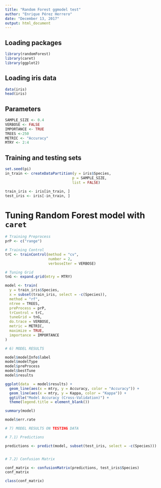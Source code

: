 ```yaml
---
title: "Random Forest ggmodel test"
author: "Enrique Pérez Herrero"
date: "December 13, 2017"
output: html_document
---
```


## Loading packages

```r
library(randomForest)
library(caret)
library(ggplot2)
```

## Loading iris data

```r
data(iris)
head(iris)
```

## Parameters

```r
SAMPLE_SIZE <- 0.4
VERBOSE <- FALSE
IMPORTANCE <- TRUE
TREES <-250
METRIC <- "Accuracy"
MTRY <- 2:4
```

## Training and testing sets

```r
 
set.seed(pi)
in_train <- createDataPartition(y = iris$Species,
                               p = SAMPLE_SIZE,
                               list = FALSE)

train_iris <- iris[in_train, ]
test_iris <- iris[-in_train, ]
```

# Tuning Random Forest model with `caret`

```r
# Training Preprocess
prP <- c("range")

# Training Control
trC <- trainControl(method = "cv",
                    number = 2,
                    verboseIter = VERBOSE)

# Tuning Grid
tnG <- expand.grid(mtry = MTRY)
```

```r
model <- train(
  y = train_iris$Species,
  x = subset(train_iris, select = -c(Species)),
  method = "rf",
  ntree = TREES,
  preProcess = prP,
  trControl = trC,
  tuneGrid = tnG,
  do.trace = VERBOSE,
  metric = METRIC,
  maximize = TRUE,
  importance = IMPORTANCE
)
```

```r
# 6) MODEL RESULTS

model$modelInfo$label
model$modelType
model$preProcess
model$bestTune
model$results
```

```r
ggplot(data  = model$results) +
  geom_line(aes(x = mtry, y = Accuracy, color = "Accuracy")) +
  geom_line(aes(x = mtry, y = Kappa, color = "Kappa")) +
  ggtitle("Model Accuracy (Cross-Validation)") +
  theme(legend.title = element_blank())
```

```r
summary(model)
```

```r
model$err.rate
```

```r
# 7) MODEL RESULTS ON TESTING DATA

# 7.1) Predictions

predictions <- predict(model, subset(test_iris, select = -c(Species)))


# 7.2) Confusion Matrix

conf_matrix <- confusionMatrix(predictions, test_iris$Species)
conf_matrix
```

```r
class(conf_matrix)
```



